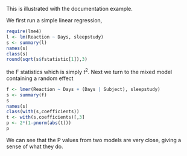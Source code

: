 This is illustrated with the documentation example.

We first run a simple linear regression,
```r
require(lme4)
l <- lm(Reaction ~ Days, sleepstudy)
s <- summary(l)
names(s)
class(s)
round(sqrt(s$fstatistic[1]),3)
```
the F statistics which is simply $t^2$. Next we turn to the mixed model containing a random effect
```r
f <- lmer(Reaction ~ Days + (Days | Subject), sleepstudy)
s <- summary(f)
s
names(s)
class(with(s,coefficients))
t <- with(s,coefficients)[,3]
p <- 2*(1-pnorm(abs(t)))
p
```
We can see that the P values from two models are very close, giving a sense of what they do.
